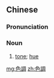 ==Chinese==
{{zh-forms|s=色调}}

===Pronunciation===
{{zh-pron
|m=sèdiào
|c=sik1 diu6
|mn=qz:siak-tiāu/tw,xm,zz:sek-tiāu
|cat=n
}}

===Noun===
{{zh-noun}}

# [[tone]]; [[hue]]

[[mg:色調]]
[[zh:色調]]
